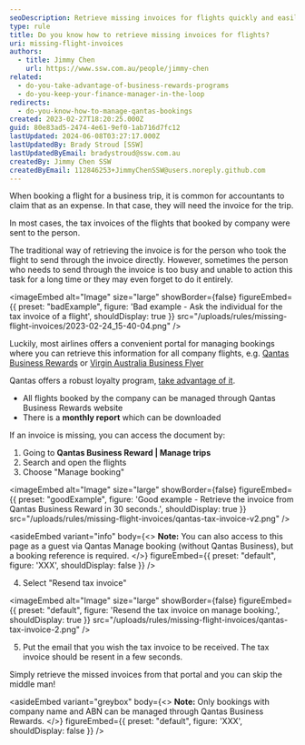 ```yaml
---
seoDescription: Retrieve missing invoices for flights quickly and easily through Qantas Business Rewards portal, manage your company trips, and resend tax invoices with just a few clicks.
type: rule
title: Do you know how to retrieve missing invoices for flights?
uri: missing-flight-invoices
authors:
  - title: Jimmy Chen
    url: https://www.ssw.com.au/people/jimmy-chen
related:
  - do-you-take-advantage-of-business-rewards-programs
  - do-you-keep-your-finance-manager-in-the-loop
redirects:
  - do-you-know-how-to-manage-qantas-bookings
created: 2023-02-27T18:20:25.000Z
guid: 80e83ad5-2474-4e61-9ef0-1ab716d7fc12
lastUpdated: 2024-06-08T03:27:17.000Z
lastUpdatedBy: Brady Stroud [SSW]
lastUpdatedByEmail: bradystroud@ssw.com.au
createdBy: Jimmy Chen SSW
createdByEmail: 112846253+JimmyChenSSW@users.noreply.github.com
---
```


When booking a flight for a business trip, it is common for accountants to claim that as an expense. In that case, they will need the invoice for the trip.

In most cases, the tax invoices of the flights that booked by company were sent to the person.

The traditional way of retrieving the invoice is for the person who took the flight to send through the invoice directly. However, sometimes the person who needs to send through the invoice is too busy and unable to action this task for a long time or they may even forget to do it entirely.

<imageEmbed
  alt="Image"
  size="large"
  showBorder={false}
  figureEmbed={{
    preset: "badExample",
    figure: 'Bad example - Ask the individual for the tax invoice of a flight',
    shouldDisplay: true
  }}
  src="/uploads/rules/missing-flight-invoices/2023-02-24_15-40-04.png"
/>

Luckily, most airlines offers a convenient portal for managing bookings where you can retrieve this information for all company flights, e.g. [Qantas Business Rewards](https://accounts.qantas.com/qbr/identity/login) or [Virgin Australia Business Flyer](https://www.virginaustralia.com/au/en/fly-for-business/business-flyer/)

Qantas offers a robust loyalty program, [take advantage of it](/do-you-take-advantage-of-business-rewards-programs).

- All flights booked by the company can be managed through Qantas Business Rewards website
- There is a **monthly report** which can be downloaded

If an invoice is missing, you can access the document by:

1. Going to **Qantas Business Reward | Manage trips**
2. Search and open the flights
3. Choose "Manage booking"

<imageEmbed
  alt="Image"
  size="large"
  showBorder={false}
  figureEmbed={{
    preset: "goodExample",
    figure: 'Good example - Retrieve the invoice from Qantas Business Reward in 30 seconds.',
    shouldDisplay: true
  }}
  src="/uploads/rules/missing-flight-invoices/qantas-tax-invoice-v2.png"
/>

<asideEmbed
  variant="info"
  body={<>
    **Note:** You can also access to this page as a guest via Qantas Manage booking (without Qantas Business), but a booking reference is required.
  </>}
  figureEmbed={{
    preset: "default",
    figure: 'XXX',
    shouldDisplay: false
  }}
/>

4. Select "Resend tax invoice"


<imageEmbed
  alt="Image"
  size="large"
  showBorder={false}
  figureEmbed={{
    preset: "default",
    figure: 'Resend the tax invoice on manage booking.',
    shouldDisplay: true
  }}
  src="/uploads/rules/missing-flight-invoices/qantas-tax-invoice-2.png"
/>

5. Put the email that you wish the tax invoice to be received. The tax invoice should be resent in a few seconds.

Simply retrieve the missed invoices from that portal and you can skip the middle man!

<asideEmbed
  variant="greybox"
  body={<>
    **Note:** Only bookings with company name and ABN can be managed through Qantas Business Rewards.
  </>}
  figureEmbed={{
    preset: "default",
    figure: 'XXX',
    shouldDisplay: false
  }}
/>
